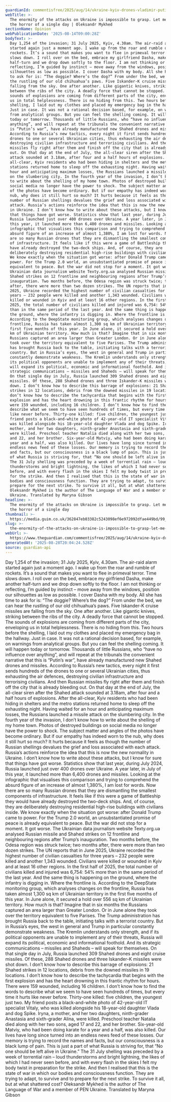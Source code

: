 ```yaml
---
guardianId: commentisfree/2025/aug/14/ukraine-kyiv-drones-vladimir-putin-missiles
webTitle: >-
  The enormity of the attacks on Ukraine is impossible to grasp. Let me show you
  the horror of a single day | Oleksandr Mykhed
sectionName: Opinion
webPublicationDate: '2025-08-14T09:00:28Z'
bodyText: >-
  Day 1,254 of the invasion; 31 July 2025, Kyiv, 4.30am. The air-raid alarm
  started again just a moment ago. I wake up from the roar and rumble of
  rockets. It’s a sound that makes you want to flee in primeval terror. Time
  slows down. I roll over on the bed, embrace my girlfriend Dasha, make another
  half-turn and we drop down softly to the floor. I am not thinking or
  reflecting, I’m guided by instinct – move away from the windows, position our
  silhouettes as low as possible. I cover Dasha with my body. All she has time
  to ask for is: “The doggie? Where’s the dog?” From under the bed, we can hear
  the rustling of our old chihuahua’s paws. Five Iskander-K cruise missiles are
  falling from the sky. One after another. Like gigantic knives, striking
  between the ribs of the city. A deadly force that cannot be stopped. The
  sounds of explosions are coming from different parts of the city, enveloping
  us in total helplessness. There is no hiding from this. Two hours before the
  shelling, I laid out my clothes and placed my emergency bag in the hallway.
  Just in case. It was not a rational decision based, for example, on warnings
  from analytical groups. But you can feel the shelling coming. It will happen
  today or tomorrow. Thousands of little Russians, who “have no influence over
  anything”, and will repeat at the tribunals the convenient narrative that this
  is “Putin’s war”, have already manufactured new Shahed drones and missiles.
  According to Russia’s new tactics, every night it first sends hundreds of the
  drones to one or several Ukrainian cities, thus exhausting the air defences,
  destroying civilian infrastructure and terrorising civilians. And then Russian
  missiles fly right after them and finish off the city that is already bleeding
  out. On that day at the end of July, the all-clear siren after the Shahed
  attack sounded at 3.18am, after four and a half hours of explosions. After the
  all-clear, Kyiv residents who had been hiding in shelters and the metro
  stations returned home to sleep off the exhausting night. Having waited for an
  hour and anticipating maximum losses, the Russians launched a missile attack
  on the slumbering city. In the fourth year of the invasion, I don’t know how
  to write about the shelling of my home town. Photos of destroyed buildings on
  social media no longer have the power to shock. The subject matter and angles
  of the photos have become ordinary. But if our empathy has indeed worn to the
  nub, why does it still hurt so much? It hurts because it feels as though the
  number of Russian shellings devalues the grief and loss associated with each
  attack. Russia’s actions reinforce the idea that this is now the new normality
  in Ukraine. I don’t know how to write about these attacks, but I know for sure
  that things have got worse. Statistics show that last year, during July 2024,
  Russia launched just over 400 drones over Ukraine. A year later, in July of
  this year, it launched more than 6,400 drones and missiles. Looking at the
  infographic that visualises this comparison and trying to comprehend the
  absurd figure of an increase of almost 1,380%, I am lost for words. Now there
  are so many Russian drones that they are dismantling the smallest components
  of infrastructure. It feels like if this were a game of Battleship they would
  have already destroyed the two-deck ships. And, of course, they are
  deliberately destroying residential high-rise buildings with civilians inside.
  We know exactly when the situation got worse: after Donald Trump came to
  power. For the Trump 2.0 world, an unsubstantiated promise of peace is already
  equivalent to peace. But the war did not stop for a moment. It got worse. The
  Ukrainian data journalism website Texty.org.ua analysed Russian missile and
  Shahed strikes on 12 frontline and neighbouring regions after Trump’s
  inauguration. Two months before, the Odesa region was struck twice; two months
  after, there were more than two dozen strikes. The UN reports that in June
  2025, Ukraine recorded the highest number of civilian casualties for three
  years – 232 people were killed and another 1,343 wounded. Civilians were
  killed or wounded in Kyiv and at least 16 other regions. In the first half of
  2025, the total number of civilians killed and injured was 6,754: 54% more
  than in the same period of the last year. And the same thing is happening on
  the ground, where the infantry is digging in. Where the frontline is.
  According to the DeepState monitoring group, which analyses changes on the
  frontline, Russia has taken almost 1,300 sq km of Ukrainian territory in the
  first five months of this year. In June alone, it secured a hold over 556 sq
  km of Ukrainian territory. How much is that? Imagine that in six months the
  Russians captured an area larger than Greater London. Or in June alone they
  took over the territory equivalent to five Parises. The Trump administration
  has brought Russia back to the table, initiating talks with a terrorist
  country. But in Russia’s eyes, the west in general and Trump in particular
  constantly demonstrate weakness. The Kremlin understands only strength, and if
  its political opponents are unable to implement any of their threats, Russia
  will expand its political, economic and informational foothold. And its
  strategic communications – missiles and Shaheds – will speak for themselves.
  On that single day in July, Russia launched 309 Shahed drones and eight cruise
  missiles. Of these, 288 Shahed drones and three Iskander-K missiles were shot
  down. I don’t know how to describe this barrage of explosions: 21 Shahed
  strikes in 12 locations, debris from the downed missiles in 19 locations. I
  don’t know how to describe the tachycardia that begins with the first
  explosion and has the heart drowning in this frantic rhythm for hours. There
  were 159 wounded, including 16 children. I don’t know how to find the words to
  describe what we seem to have seen hundreds of times, but every time it hurts
  like never before. Thirty-one killed: five children, the youngest just two. My
  friend posts a black-and-white photo of 42-year-old IT specialist Vitaly, who
  was killed alongside his 18-year-old daughter Vlada and dog Spike. Iryna, a
  mother, and her two daughters, ninth-grader Anastasia and sixth-grader Alina,
  were killed. Preschool teacher Natalia died along with her two sons, aged 17
  and 22, and her brother. Six-year-old Matviy, who had been doing karate for a
  year and a half, was also killed. Our lives have long since turned into an
  endless news feed of these losses. Our memory is trying to record the names
  and facts, but our consciousness is a black lump of pain. This is just a part
  of what Russia is striving for, that “No one should be left alive in Ukraine.”
  The 31 July shelling was preceded by a week of torrential rain – loud
  thunderstorms and bright lightning, the likes of which I had never seen
  before, and with every flash in the skies I felt my body twist in preparation
  for the strike. And then I realised that this is the state of war in which our
  bodies and consciousness function. They are trying to adapt, to survive and to
  prepare for the next strike. To survive it all, but at what shattered cost?
  Oleksandr Mykhed is the author of The Language of War and a member of PEN
  Ukraine. Translated by Maryna Gibson
headline: >-
  The enormity of the attacks on Ukraine is impossible to grasp. Let me show you
  the horror of a single day
thumbnail: >-
  https://media.guim.co.uk/362847eb03382c5243098ef6e972092dfae449bd/99_0_7015_5612/500.jpg
slug: >-
  the-enormity-of-the-attacks-on-ukraine-is-impossible-to-grasp-let-me-show-you-the-horror-of-a-single-day-or-oleksandr-mykhed
webUrl: >-
  https://www.theguardian.com/commentisfree/2025/aug/14/ukraine-kyiv-drones-vladimir-putin-missiles
generatedAt: '2025-08-28T20:04:24.528Z'
source: guardian-api
---
```

Day 1,254 of the invasion; 31 July 2025, Kyiv, 4.30am. The air-raid alarm started again just a moment ago. I wake up from the roar and rumble of rockets. It’s a sound that makes you want to flee in primeval terror. Time slows down. I roll over on the bed, embrace my girlfriend Dasha, make another half-turn and we drop down softly to the floor. I am not thinking or reflecting, I’m guided by instinct – move away from the windows, position our silhouettes as low as possible. I cover Dasha with my body. All she has time to ask for is: “The doggie? Where’s the dog?” From under the bed, we can hear the rustling of our old chihuahua’s paws. Five Iskander-K cruise missiles are falling from the sky. One after another. Like gigantic knives, striking between the ribs of the city. A deadly force that cannot be stopped. The sounds of explosions are coming from different parts of the city, enveloping us in total helplessness. There is no hiding from this. Two hours before the shelling, I laid out my clothes and placed my emergency bag in the hallway. Just in case. It was not a rational decision based, for example, on warnings from analytical groups. But you can feel the shelling coming. It will happen today or tomorrow. Thousands of little Russians, who “have no influence over anything”, and will repeat at the tribunals the convenient narrative that this is “Putin’s war”, have already manufactured new Shahed drones and missiles. According to Russia’s new tactics, every night it first sends hundreds of the drones to one or several Ukrainian cities, thus exhausting the air defences, destroying civilian infrastructure and terrorising civilians. And then Russian missiles fly right after them and finish off the city that is already bleeding out. On that day at the end of July, the all-clear siren after the Shahed attack sounded at 3.18am, after four and a half hours of explosions. After the all-clear, Kyiv residents who had been hiding in shelters and the metro stations returned home to sleep off the exhausting night. Having waited for an hour and anticipating maximum losses, the Russians launched a missile attack on the slumbering city. In the fourth year of the invasion, I don’t know how to write about the shelling of my home town. Photos of destroyed buildings on social media no longer have the power to shock. The subject matter and angles of the photos have become ordinary. But if our empathy has indeed worn to the nub, why does it still hurt so much? It hurts because it feels as though the number of Russian shellings devalues the grief and loss associated with each attack. Russia’s actions reinforce the idea that this is now the new normality in Ukraine. I don’t know how to write about these attacks, but I know for sure that things have got worse. Statistics show that last year, during July 2024, Russia launched just over 400 drones over Ukraine. A year later, in July of this year, it launched more than 6,400 drones and missiles. Looking at the infographic that visualises this comparison and trying to comprehend the absurd figure of an increase of almost 1,380%, I am lost for words. Now there are so many Russian drones that they are dismantling the smallest components of infrastructure. It feels like if this were a game of Battleship they would have already destroyed the two-deck ships. And, of course, they are deliberately destroying residential high-rise buildings with civilians inside. We know exactly when the situation got worse: after Donald Trump came to power. For the Trump 2.0 world, an unsubstantiated promise of peace is already equivalent to peace. But the war did not stop for a moment. It got worse. The Ukrainian data journalism website Texty.org.ua analysed Russian missile and Shahed strikes on 12 frontline and neighbouring regions after Trump’s inauguration. Two months before, the Odesa region was struck twice; two months after, there were more than two dozen strikes. The UN reports that in June 2025, Ukraine recorded the highest number of civilian casualties for three years – 232 people were killed and another 1,343 wounded. Civilians were killed or wounded in Kyiv and at least 16 other regions. In the first half of 2025, the total number of civilians killed and injured was 6,754: 54% more than in the same period of the last year. And the same thing is happening on the ground, where the infantry is digging in. Where the frontline is. According to the DeepState monitoring group, which analyses changes on the frontline, Russia has taken almost 1,300 sq km of Ukrainian territory in the first five months of this year. In June alone, it secured a hold over 556 sq km of Ukrainian territory. How much is that? Imagine that in six months the Russians captured an area larger than Greater London. Or in June alone they took over the territory equivalent to five Parises. The Trump administration has brought Russia back to the table, initiating talks with a terrorist country. But in Russia’s eyes, the west in general and Trump in particular constantly demonstrate weakness. The Kremlin understands only strength, and if its political opponents are unable to implement any of their threats, Russia will expand its political, economic and informational foothold. And its strategic communications – missiles and Shaheds – will speak for themselves. On that single day in July, Russia launched 309 Shahed drones and eight cruise missiles. Of these, 288 Shahed drones and three Iskander-K missiles were shot down. I don’t know how to describe this barrage of explosions: 21 Shahed strikes in 12 locations, debris from the downed missiles in 19 locations. I don’t know how to describe the tachycardia that begins with the first explosion and has the heart drowning in this frantic rhythm for hours. There were 159 wounded, including 16 children. I don’t know how to find the words to describe what we seem to have seen hundreds of times, but every time it hurts like never before. Thirty-one killed: five children, the youngest just two. My friend posts a black-and-white photo of 42-year-old IT specialist Vitaly, who was killed alongside his 18-year-old daughter Vlada and dog Spike. Iryna, a mother, and her two daughters, ninth-grader Anastasia and sixth-grader Alina, were killed. Preschool teacher Natalia died along with her two sons, aged 17 and 22, and her brother. Six-year-old Matviy, who had been doing karate for a year and a half, was also killed. Our lives have long since turned into an endless news feed of these losses. Our memory is trying to record the names and facts, but our consciousness is a black lump of pain. This is just a part of what Russia is striving for, that “No one should be left alive in Ukraine.” The 31 July shelling was preceded by a week of torrential rain – loud thunderstorms and bright lightning, the likes of which I had never seen before, and with every flash in the skies I felt my body twist in preparation for the strike. And then I realised that this is the state of war in which our bodies and consciousness function. They are trying to adapt, to survive and to prepare for the next strike. To survive it all, but at what shattered cost? Oleksandr Mykhed is the author of The Language of War and a member of PEN Ukraine. Translated by Maryna Gibson
